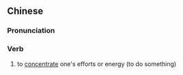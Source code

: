 ==Chinese==
{{zh-forms|s=专力}}

===Pronunciation===
{{zh-pron
|m=zhuānlì
|c=zyun1 lik6
|cat=v
}}

===Verb===
{{zh-verb}}

# to [[concentrate]] one's efforts or energy (to do something)